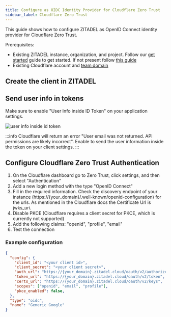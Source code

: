 ```yaml
---
title: Configure as OIDC Identity Provider for Cloudflare Zero Trust
sidebar_label: Cloudflare Zero Trust
---
```



This guide shows how to configure ZITADEL as OpenID Connect identity provider for Cloudflare Zero Trust.

Prerequisites:

- Existing ZITADEL instance, organization, and project. Follow our [get started](/guides/start/quickstart) guide to get started. If not present follow [this guide](/guides/start/quickstart)
- Existing Cloudflare account and [team domain](https://developers.cloudflare.com/cloudflare-one/glossary/#team-domain)

## Create the client in ZITADEL

<CreateApp appType="web" authType="code" appName="Cloudflare" redirectURI="https://<your-team-name>.cloudflareaccess.com/cdn-cgi/access/callback"/>

## Send user info in tokens

Make sure to enable "User Info inside ID Token" on your application settings.

![user info inside id token](/img/guides/integrate/services/user-info-inside-id-token.png)

:::info
Cloudflare will return an error "User email was not returned. API permissions are likely incorrect". Enable to send the user information inside the token on your client settings.
:::

## Configure Cloudflare Zero Trust Authentication

1. On the Cloudflare dashboard go to Zero Trust, click settings, and then select "Authentication"
2. Add a new login method with the type "OpenID Connect"
3. Fill in the required information. Check the discovery endpoint of your instance (https://{your_domain}/.well-known/openid-configuration) for the urls. As mentioned in the Cloudflare docs the Certificate Url is jwks_uri.
4. Disable PKCE (Cloudflare requires a client secret for PKCE, which is currently not supported)
5. Add the following claims: "openid", "profile", "email"
6. Test the connection

### Example configuration

```json
{
  "config": {
    "client_id": "<your client id>",
    "client_secret": "<your client secret>",
    "auth_url": "https://{your_domain}.zitadel.cloud/oauth/v2/authorize",
    "token_url": "https://{your_domain}.zitadel.cloud/oauth/v2/token",
    "certs_url": "https://{your_domain}.zitadel.cloud/oauth/v2/keys",
    "scopes": ["openid", "email", "profile"],
    "pkce_enabled": false,
  },
  "type": "oidc",
  "name": "Generic Google"
}
```